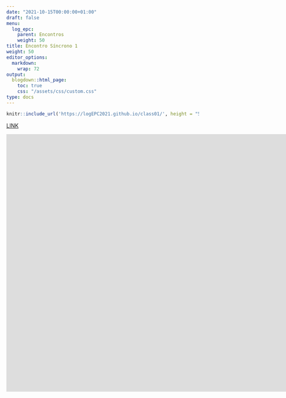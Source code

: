 ---
date: "2021-10-15T00:00:00+01:00"
draft: false
menu:
  log_epc:
    parent: Encontros
    weight: 50
title: Encontro Síncrono 1
weight: 50
editor_options: 
  markdown: 
    wrap: 72
output: 
  blogdown::html_page:
    toc: true
    css: "/assets/css/custom.css"
type: docs
---


```{r echo=FALSE, message=FALSE, warning=FALSE}
knitr::include_url('https://logEPC2021.github.io/class01/', height = "500px")
```

[LINK](https://logEPC2021.github.io/class01/)

<iframe width="1611" height="675" src="https://www.youtube.com/embed/JHcP6GSeAfU" title="YouTube video player" frameborder="0" allow="accelerometer; autoplay; clipboard-write; encrypted-media; gyroscope; picture-in-picture" allowfullscreen></iframe>

